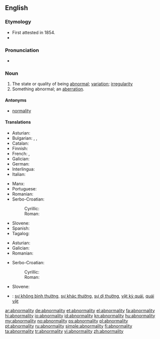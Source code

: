 ==English==

===Etymology===
* First attested in 1854.
* {{suffix|abnormal|ity}}

===Pronunciation===
* {{a|US}} {{IPA|/ˌæb.ˌnɔɹ.ˈmæl.əd.i/|/ˌæb.ˌnɔ.ˈmæl.əd.i/|/ˌæb.ˌnɔɹ.ˈmæl.ət.i/|/ˌæb.ˌnɚ.ˈmæl.ət.i/|/ˌæb.ˌnə.ˈmæl.ət.i/}}

===Noun===
{{en-noun|abnormalities|-}}

# The state or quality of being [[abnormal]]; [[variation]]; [[irregularity]]
# Something abnormal; an [[aberration]].

====Antonyms====
* [[normality]]

====Translations====
{{trans-top|state of being abnormal}}
* Asturian: {{t|ast|anormalidá|f}}
* Bulgarian: {{t+|bg|неправилност}}, {{t+|bg|необичайност}}, {{t+|bg|ненормалност}}
* Catalan: {{t|ca|anormalitat|f}}
* Finnish: {{t-|fi|poikkeavuus}}
* French: {{t+|fr|anomalie|f}}, {{t+|fr|anormalité|f}}
* Galician: {{t|gl|anormalidade|f}}
* German: {{t+|de|Abweichung}}
* Interlingua: {{t|ia|anormalitate}}
* Italian: {{t+|it|anomalia|f}}
{{trans-mid}}
* Manx: {{t|gv|neureiltys|m}}
* Portuguese: {{t+|pt|anormalidade}}
* Romanian: {{t+|ro|anormalitate|f}}
* Serbo-Croatian: 
*: Cyrillic: {{t|sh|абнормалност|f|alt=абнорма́лно̄ст}}
*: Roman: {{t|sh|abnormalnost|f|alt=abnormálnōst}}
* Slovene: {{t-|sl|abnormalnost|f|alt=àbnormálnost}}
* Spanish: {{t-|es|anormalidad|f}}
* Tagalog: {{t|tl|abnormalidad}}
{{trans-bottom}}

{{trans-top|something abnormal}}
* Asturian: {{t|ast|anormalidá|f}}
* Galician: {{t|gl|anormalidade|f}}
* Romanian: {{t|ro|anormalitate|f}}
{{trans-mid}}
* Serbo-Croatian: 
*: Cyrillic: {{t|sh|абнормалност|f|alt=абнорма́лно̄ст}}
*: Roman: {{t|sh|abnormalnost|f|alt=abnormálnōst}}
* Slovene: {{t-|sl|abnormalnost|f|alt=àbnormálnost}}
{{trans-bottom}}

{{checktrans-top}}
* {{ttbc|vi}}: [[sự không bình thường]], [[sự khác thường]], [[sự dị thường]], [[vật kỳ quái]], [[quái vật]]
{{trans-mid}}
{{trans-bottom}}

[[ar:abnormality]]
[[de:abnormality]]
[[et:abnormality]]
[[el:abnormality]]
[[fa:abnormality]]
[[hi:abnormality]]
[[io:abnormality]]
[[id:abnormality]]
[[kn:abnormality]]
[[hu:abnormality]]
[[my:abnormality]]
[[no:abnormality]]
[[ps:abnormality]]
[[pl:abnormality]]
[[pt:abnormality]]
[[ru:abnormality]]
[[simple:abnormality]]
[[fi:abnormality]]
[[ta:abnormality]]
[[tr:abnormality]]
[[vi:abnormality]]
[[zh:abnormality]]